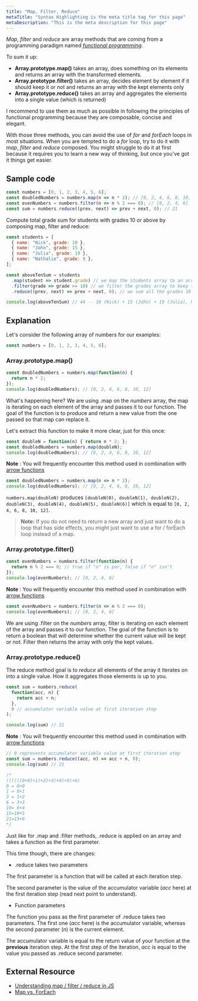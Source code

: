 ```yaml
---
title: "Map, Filter, Reduce"
metaTitle: "Syntax Highlighting is the meta title tag for this page"
metaDescription: "This is the meta description for this page"
---
```


*Map*, *filter* and *reduce* are array methods that are coming from a programming paradigm named [*functional programming*](https://medium.com/javascript-scene/master-the-javascript-interview-what-is-functional-programming-7f218c68b3a0).

To sum it up:

- **Array.prototype.map()** takes an array, does something on its elements and returns an array with the transformed elements.
- **Array.prototype.filter()** takes an array, decides element by element if it should keep it or not and returns an array with the kept elements only
- **Array.prototype.reduce()** takes an array and aggregates the elements into a single value (which is returned)

I recommend to use them as much as possible in following the principles of functional programming because they are composable, concise and elegant.

With those three methods, you can avoid the use of *for* and *forEach* loops in most situations. When you are tempted to do a *for* loop, try to do it with *map*, *filter* and *reduce* composed. You might struggle to do it at first because it requires you to learn a new way of thinking, but once you've got it things get easier.

## Sample code

```js
const numbers = [0, 1, 2, 3, 4, 5, 6];
const doubledNumbers = numbers.map(n => n * 2); // [0, 2, 4, 6, 8, 10, 12]
const evenNumbers = numbers.filter(n => n % 2 === 0); // [0, 2, 4, 6]
const sum = numbers.reduce((prev, next) => prev + next, 0); // 21
```

Compute total grade sum for students with grades 10 or above by composing map, filter and reduce:

```js
const students = [
  { name: "Nick", grade: 10 },
  { name: "John", grade: 15 },
  { name: "Julia", grade: 19 },
  { name: "Nathalie", grade: 9 },
];

const aboveTenSum = students
  .map(student => student.grade) // we map the students array to an array of their grades
  .filter(grade => grade >= 10) // we filter the grades array to keep those 10 or above
  .reduce((prev, next) => prev + next, 0); // we sum all the grades 10 or above one by one

console.log(aboveTenSum) // 44 -- 10 (Nick) + 15 (John) + 19 (Julia), Nathalie below 10 is ignored
```

## Explanation

Let's consider the following array of numbers for our examples:

```js
const numbers = [0, 1, 2, 3, 4, 5, 6];
```

### Array.prototype.map()

```js
const doubledNumbers = numbers.map(function(n) {
  return n * 2;
});
console.log(doubledNumbers); // [0, 2, 4, 6, 8, 10, 12]
```

What's happening here? We are using .map on the *numbers* array, the map is iterating on each element of the array and passes it to our function. The goal of the function is to produce and return a new value from the one passed so that map can replace it.

Let's extract this function to make it more clear, just for this once:

```js
const doubleN = function(n) { return n * 2; };
const doubledNumbers = numbers.map(doubleN);
console.log(doubledNumbers); // [0, 2, 4, 6, 8, 10, 12]
```

**Note** : You will frequently encounter this method used in combination with [arrow functions](#-arrow-function)

```js
const doubledNumbers = numbers.map(n => n * 2);
console.log(doubledNumbers); // [0, 2, 4, 6, 8, 10, 12]
```

```numbers.map(doubleN)``` produces ```[doubleN(0), doubleN(1), doubleN(2), doubleN(3), doubleN(4), doubleN(5), doubleN(6)]``` which is equal to ```[0, 2, 4, 6, 8, 10, 12]```.

> **Note:** If you do not need to return a new array and just want to do a loop that has side effects, you might just want to use a for / forEach loop instead of a map.

### Array.prototype.filter()

```js
const evenNumbers = numbers.filter(function(n) {
  return n % 2 === 0; // true if "n" is par, false if "n" isn't
});
console.log(evenNumbers); // [0, 2, 4, 6]
```

**Note** : You will frequently encounter this method used in combination with [arrow functions](#-arrow-function)

```js
const evenNumbers = numbers.filter(n => n % 2 === 0);
console.log(evenNumbers); // [0, 2, 4, 6]
```

We are using .filter on the *numbers* array, filter is iterating on each element of the array and passes it to our function. The goal of the function is to return a boolean that will determine whether the current value will be kept or not. Filter then returns the array with only the kept values.

### Array.prototype.reduce()

The reduce method goal is to *reduce* all elements of the array it iterates on into a single value. How it aggregates those elements is up to you.

```js
const sum = numbers.reduce(
  function(acc, n) {
    return acc + n;
  },
  0 // accumulator variable value at first iteration step
);

console.log(sum) // 21
```

**Note** : You will frequently encounter this method used in combination with [arrow functions](#-arrow-function)

```js
// 0 represents accumulator variable value at first iteration step
const sum = numbers.reduce((acc, n) => acc + n, 0);
console.log(sum) // 21

/*
((((((0+0)+1)+2)+3)+4)+5)+6)
0 = 0+0
1 = 0+1
3 = 1+2
6 = 3+3
10= 6+4
15=10+5
21=15+6
*/
```

Just like for .map and .filter methods, .reduce is applied on an array and takes a function as the first parameter.

This time though, there are changes:

- .reduce takes two parameters

The first parameter is a function that will be called at each iteration step.

The second parameter is the value of the accumulator variable (*acc* here) at the first iteration step (read next point to understand).

- Function parameters

The function you pass as the first parameter of .reduce takes two parameters. The first one (*acc* here) is the accumulator variable, whereas the second parameter (*n*) is the current element.

The accumulator variable is equal to the return value of your function at the **previous** iteration step. At the first step of the iteration, *acc* is equal to the value you passed as .reduce second parameter.

## External Resource

- [Understanding map / filter / reduce in JS](https://hackernoon.com/understanding-map-filter-and-reduce-in-javascript-5df1c7eee464)
- [Map vs. ForEach](https://codeburst.io/javascript-map-vs-foreach-f38111822c0f)
